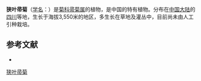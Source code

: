 {{Speciesbox
| name = 狭叶帚菊
| status = 
| status_system = 
| image =
| genus = Pertya
| species = angustifolia
| authority = Y. C. Tseng
}}

'''狭叶帚菊'''（[[学名|学名]]：{{lang|la|''Pertya angustifolia''}}）是[[菊科|菊科]][[帚菊属|帚菊属]]的植物，是中国的特有植物。分布在[[中国大陆|中国大陆]]的[[四川|四川]]等地，生长于海拔3,550米的地区，多生长在草地及灌丛中，目前尚未由人工引种栽培。

== 参考文献 ==
<div class="references-small">
* {{cite web| url =http://www.bioinfo.cn/db05/KmzwSpecies.php?action=view&id=5172| title =狭叶帚菊| work =《中国高等植物数据库全库》| publisher =中国科学院微生物研究所| author =昆明植物研究所| accessdate =2009-02-25| deadurl =yes| archiveurl =https://web.archive.org/web/20160305060013/http://www.bioinfo.cn/db05/KmzwSpecies.php?action=view&id=5172| archivedate =2016-03-05}}
</div>
{{Taxonbar|from=Q15231693}}

[[Category:帚菊属|狭叶帚菊]]


{{植物小作品}}